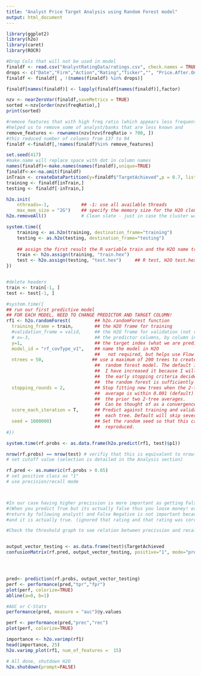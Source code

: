```yaml
---
title: "Analyst Price Target Analysis using Random Forest model"
output: html_document
---
```


```r
library(ggplot2)
library(h2o)
library(caret)
library(ROCR)
```


```r
#Drop Cols that will not be used in model
finaldf <- read.csv("AnalystRatingData/ratings.csv", check.names = TRUE)
drops <- c("Date","Firm","Action","Rating","Ticker","", "Price.After.One.Year", "Price.Target")
finaldf <- finaldf[ , !(names(finaldf) %in% drops)]

```


```r
finaldf[names(finaldf)] <- lapply(finaldf[names(finaldf)],factor)

```

```r
nzv <- nearZeroVar(finaldf,saveMetrics = TRUE)
sorted <-nzv[order(nzv$freqRatio),]
print(sorted)

#remove features that with high freq ratio (which appears less frequently.). freqRatio of 700 means it appears once in 700 times. This 
#helped us to remove some of analyst/banks that are less known and 
remove_features <- rownames(nzv[nzv$freqRatio > 700, ])
#this reduced number of columns from 137 to 94
finaldf <-finaldf[,!names(finaldf)%in% remove_features]

```

```r
 
set.seed(417)
#make.name will replace space with dot in column names
names(finaldf)<-make.names(names(finaldf),unique=TRUE)
finaldf<-x<-na.omit(finaldf)
inTrain <- createDataPartition(y=finaldf$"TargetAchieved",p = 0.7, list=FALSE)
training <- finaldf[inTrain,]
testing <- finaldf[-inTrain,]


```

```r
h2o.init(
    nthreads=-1,            ## -1: use all available threads
    max_mem_size = "2G")    ## specify the memory size for the H2O cloud
h2o.removeAll()             # Clean slate - just in case the cluster was already running


```


```r

system.time({
    training <- as.h2o(training, destination_frame="training")
    testing <- as.h2o(testing, destination_frame="testing")
    
    ## assign the first result the R variable train and the H2O name train.hex
    train <- h2o.assign(training, "train.hex")
    test <- h2o.assign(testing, "test.hex")     ## R test, H2O test.hex
})


#delete headers
train <- train[-1, ]
test <- test[-1, ]


```



```r

#system.time({
## run our first predictive model
## FOR EACH MODEL, NEED TO CHANGE PREDICTOR AND TARGET COLUMN!    
rf1 <- h2o.randomForest(         ## h2o.randomForest function
  training_frame = train,        ## the H2O frame for training
  #validation_frame = valid,     ## the H2O frame for validation (not required)
  # x=-3,                        ## the predictor columns, by column index - if x is missing, then all columns except y are used
  y=1,                           ## the target index (what we are predicting)
  model_id = "rf_covType_v1",    ## name the model in H2O
                                 ##   not required, but helps use Flow
  ntrees = 50,                  ## use a maximum of 200 trees to create the
                                 ##  random forest model. The default is 50.
                                 ##  I have increased it because I will let 
                                 ##  the early stopping criteria decide when
                                 ##  the random forest is sufficiently accurate
  stopping_rounds = 2,           ## Stop fitting new trees when the 2-tree
                                 ##  average is within 0.001 (default) of 
                                 ##  the prior two 2-tree averages.
                                 ##  Can be thought of as a convergence setting
  score_each_iteration = T,      ## Predict against training and validation for
                                 ##  each tree. Default will skip several.
  seed = 1000000)                ## Set the random seed so that this can be
                                 ##  reproduced.
#})


```

```r

system.time(rf.probs <- as.data.frame(h2o.predict(rf1, test)$p1))

nrow(rf.probs) == nrow(test) # verifiy that this is equivalent to nrow(testing)
# set cutoff value (selection is detailed in the Analysis section)

```


```r

rf.pred <- as.numeric(rf.probs > 0.65)
# set positive class as "1"
# use precision/recall mode



#In our case having higher precission is more important as getting False Positive rate is costly
#(When you predict True but its actually false thus you loose money! or cant get your guranteed 
#return by following analyst) and False Negative is not important because what you predicted false
#and it is actually true. (ignored that rating and that rating was correct)

#Check the threshold graph to see relation between precission and recall in our case


output_vector_testing <- as.data.frame(test)$TargetAchieved
confusionMatrix(rf.pred, output_vector_testing, positive="1", mode="prec_recall")





```



```r

pred<- prediction(rf.probs, output_vector_testing)
perf <- performance(pred,"tpr","fpr")
plot(perf, colorize=TRUE)
abline(a=0, b=1)
```

```r
#AUC or C-Stats
performance(pred, measure = "auc")@y.values
```



```r
perf <- performance(pred,"prec","rec")
plot(perf, colorize=TRUE)
```


```r


importance <- h2o.varimp(rf1)
head(importance, 25)
h2o.varimp_plot(rf1, num_of_features =  15)
```


```r
# All done, shutdown H2O
h2o.shutdown(prompt=FALSE)
```
